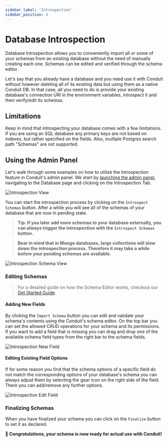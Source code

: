 ```yaml
---
sidebar_label: 'Introspection'
sidebar_position: 4
---
```


# Database Introspection

Database Introspection allows you to conveniently import all or some of your schemas from an existing database
without the need of manually creating each one. Schemas can be edited and verified through the schema editor.

Let's say that you already have a database and you need use it with Conduit without however deleting all of its
existing data but using them as a native Conduit DB. In that case, all you need to do is provide your existing database's
connection URI in the environment variables, introspect it and then verify/edit its schemas.

## Limitations
 Keep in mind that introspecting your database comes with a few limitations. If you are using an SQL database any primary keys are not
based on indexes, but rather specified on the fields. Also, multiple Postgres search path "Schemas" are not supported.


## Using the Admin Panel
Let's walk through some examples on how to utilize the Introspection feature in Conduit's admin panel.
We start by  [launching the admin panel](../../get-started/admin-panel), navigating to the Database page
and clicking on the Introspection Tab.

![Introspection View](/v0.14/modules/database/admin/introspection_view.png)

You can start the introspection process by clicking on the ```Introspect Schemas``` button. After a while
you will see all of the schemas of your database that are now in pending state.
> **Tip: If you later add more schemas to your database externally, you can always trigger the introspection with the
```Introspect Schemas``` button.**

> **Bear in mind that in Mongo databases, large collections will slow down the introspection process. Therefore it may
take a while before your pending schemas are available.**

![Introspection Schema View](/v0.14/modules/database/admin/introspection_schema_view.png)
### Editing Schemas

> For a detailed guide on how the Schema Editor works, checkout our [Get Started Guide](./get-started).

#### Adding New Fields
By clicking the ```Import Schema``` button you can edit and validate your schema's contents using the
Conduit's schema editor. On the top bar you can set the allowed CRUD operations for your schema and its permissions.
If you want to add a field that is missing you can drag and drop one of the available schema field types from the right
bar to the schema fields.

![Introspection New Field](/v0.14/modules/database/admin/introspection_new_field.png)

#### Editing Existing Field Options
If for some reason you find that the schema options of a specific field do not match the corresponding
options of your database's schema you can always adjust them by selecting the gear icon on the right side
of the field. There you can add/remove any further options.

![Introspection Edit Field](/v0.14/modules/database/admin/introspection_edit_field.png)

### Finalizing Schemas
When you have finalized your schema you can click on the ```Finalize``` button to set it as declared.

**🎉 Congratulations, your schema is now ready for actual use with Conduit!**
